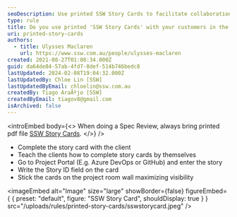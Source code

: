 ```yaml
---
seoDescription: Use printed SSW Story Cards to facilitate collaboration and visualization during Spec Reviews.
type: rule
title: Do you use printed 'SSW Story Cards' with your customers in the Spec Review?
uri: printed-story-cards
authors:
  - title: Ulysses Maclaren
    url: https://www.ssw.com.au/people/ulysses-maclaren
created: 2021-08-27T01:08:34.000Z
guid: da64de84-57ab-4fd7-8def-514b746bedc8
lastUpdated: 2024-02-08T19:04:32.000Z
lastUpdatedBy: Chloe Lin [SSW]
lastUpdatedByEmail: chloelin@ssw.com.au
createdBy: Tiago AraÃºjo [SSW]
createdByEmail: tiagov8@gmail.com
isArchived: false
---
```


<introEmbed
  body={<>
When doing a Spec Review, always bring printed pdf file [SSW Story Cards](SSWStoryCard.pdf).
  </>}
/>
- Complete the story card with the client
- Teach the clients how to complete story cards by themselves
- Go to Project Portal (E.g. Azure DevOps or GitHub) and enter the story
- Write the Story ID field on the card
- Stick the cards on the project room wall maximizing visibility


<imageEmbed
  alt="Image"
  size="large"
  showBorder={false}
  figureEmbed={ {
    preset: "default",
    figure: "SSW Story Card",
    shouldDisplay: true
  } }
  src="/uploads/rules/printed-story-cards/sswstorycard.jpeg"
/>
